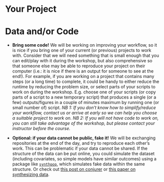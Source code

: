 # Your Project

# Data and/or Code

-   **Bring some code!** We will be working on improving your workflow, so it is nice if you bring one of your current (or previous) projects to work with. Consider that we will need something that is small enough that you can edit/play with it during the workshop, but also comprehensive so that someone else may be able to reproduce your project on their computer (i.e.: it is nice if there is an output for someone to see at the end!). For example, if you are working on a project that contains many steps (or a long time) to complete, it could be handy to either reduce the runtime by reducing the problem size, or select parts of your scripts to work on during the workshop. E.g. choose one of your scripts (or copy parts of a script to a new temporary script) that produces a single (or a few) outputs/figures in a couple of minutes maximum by running one (or small number of) script. *NB 1: If you don't know how to simplify/reduce your workflow, contact us or arrive at early so we can help you choose a suitable project to work on.
NB 2: If you will not have code to work on, you can still take advantage of the workshop, but please contact your instructor before the course.*

-   **Optional: if your data cannot be public, fake it!** We will be exchanging repositories at the end of the day, and try to reproduce each other's work. This can be problematic if your data cannot be shared. If the structure of the data can be put online, you could simulate the dataset (including covariates, so simple models have similar outcomes) using a package like [`synthpop`](https://cran.r-project.org/web/packages/synthpop/index.html), which simulates fake data within the same structure. Or check out [this post on conjurer](https://www.r-bloggers.com/generate-synthetic-data-using-r/) or [this paper on synthesizing data](https://doi.org/10.3390/psych3040045).
